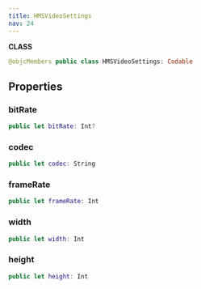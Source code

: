 ```yaml
---
title: HMSVideoSettings
nav: 24
---
```


**CLASS**

```swift
@objcMembers public class HMSVideoSettings: Codable
```

## Properties

### bitRate

```swift
public let bitRate: Int?
```

### codec

```swift
public let codec: String
```

### frameRate

```swift
public let frameRate: Int
```

### width

```swift
public let width: Int
```

### height

```swift
public let height: Int
```

